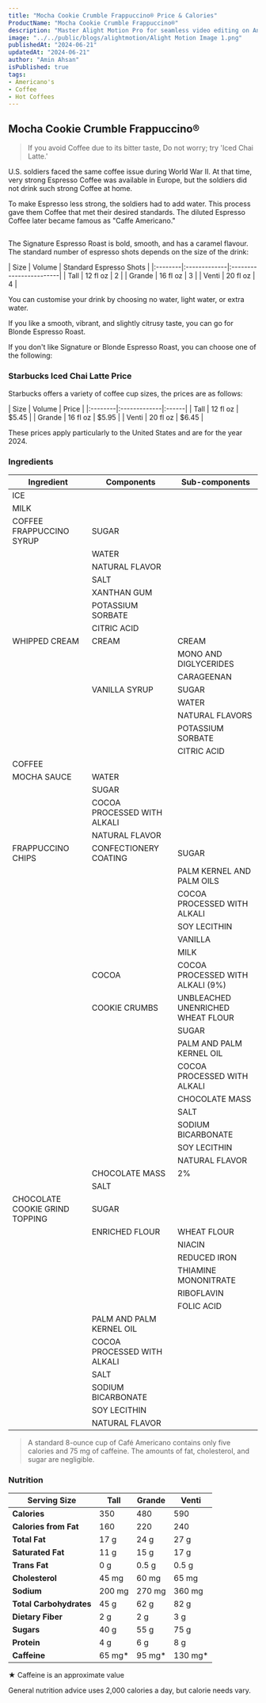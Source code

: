 ```yaml
---
title: "Mocha Cookie Crumble Frappuccino® Price & Calories"
ProductName: "Mocha Cookie Crumble Frappuccino®" 
description: "Master Alight Motion Pro for seamless video editing on Android, iOS, and Tablets with our ultimate guide, unlocking advanced features and elevating your skills in 2024!"
image: "../../public/blogs/alightmotion/Alight Motion Image 1.png"
publishedAt: "2024-06-21"
updatedAt: "2024-06-21"
author: "Amin Ahsan"
isPublished: true
tags:
- Americano's
- Coffee
- Hot Coffees   
---
```


 
## Mocha Cookie Crumble Frappuccino® 
  
> If you avoid Coffee due to its bitter taste, Do not worry; try 'Iced Chai Latte.'

U.S. soldiers faced the same coffee issue during World War II. At that time, very strong Espresso Coffee was available in Europe, but the soldiers did not drink such strong Coffee at home. 

To make Espresso less strong, the soldiers had to add water. This process gave them Coffee that met their desired standards. The diluted Espresso Coffee later became famous as "Caffe Americano."

##

The Signature Espresso Roast is bold, smooth, and has a caramel flavour. The standard number of espresso shots depends on the size of the drink:

<div style={{width:"300px"}}>
| Size    |  Volume      | Standard Espresso Shots |
|:--------|:-------------|:------------------------|
| Tall    | 12 fl oz     | 2                       |
| Grande  | 16 fl oz     | 3                       |
| Venti   | 20 fl oz     | 4                       |
</div>

You can customise your drink by choosing no water, light water, or extra water.

If you like a smooth, vibrant, and slightly citrusy taste, you can go for Blonde Espresso Roast.

If you don't like Signature or Blonde Espresso Roast, you can choose one of the following:

### Starbucks Iced Chai Latte Price

Starbucks offers a variety of coffee cup sizes, the prices are as follows:

<div style={{width:"300px"}}>
| Size    |   Volume     | Price |
|:--------|:-------------|:------|
| Tall    | 12 fl oz     | $5.45 |
| Grande  | 16 fl oz     | $5.95 |
| Venti   | 20 fl oz     | $6.45 |
</div>

These prices apply particularly to the United States and are for the year 2024.

### Ingredients
| Ingredient              | Components                         | Sub-components  |
|-------------------------|------------------------------------|-----------------|
| ICE                     |                                    |                 |
| MILK                    |                                    |                 |
| COFFEE FRAPPUCCINO SYRUP| SUGAR                              |                 |
|                         | WATER                              |                 |
|                         | NATURAL FLAVOR                     |                 |
|                         | SALT                               |                 |
|                         | XANTHAN GUM                        |                 |
|                         | POTASSIUM SORBATE                  |                 |
|                         | CITRIC ACID                        |                 |
| WHIPPED CREAM           | CREAM                              | CREAM           |
|                         |                                    | MONO AND DIGLYCERIDES |
|                         |                                    | CARAGEENAN      |
|                         | VANILLA SYRUP                      | SUGAR           |
|                         |                                    | WATER           |
|                         |                                    | NATURAL FLAVORS |
|                         |                                    | POTASSIUM SORBATE |
|                         |                                    | CITRIC ACID     |
| COFFEE                  |                                    |                 |
| MOCHA SAUCE             | WATER                              |                 |
|                         | SUGAR                              |                 |
|                         | COCOA PROCESSED WITH ALKALI        |                 |
|                         | NATURAL FLAVOR                     |                 |
| FRAPPUCCINO CHIPS       | CONFECTIONERY COATING              | SUGAR           |
|                         |                                    | PALM KERNEL AND PALM OILS |
|                         |                                    | COCOA PROCESSED WITH ALKALI |
|                         |                                    | SOY LECITHIN    |
|                         |                                    | VANILLA         |
|                         |                                    | MILK            |
|                         | COCOA                              | COCOA PROCESSED WITH ALKALI (9%) |
|                         | COOKIE CRUMBS                      | UNBLEACHED UNENRICHED WHEAT FLOUR |
|                         |                                    | SUGAR           |
|                         |                                    | PALM AND PALM KERNEL OIL |
|                         |                                    | COCOA PROCESSED WITH ALKALI |
|                         |                                    | CHOCOLATE MASS  |
|                         |                                    | SALT            |
|                         |                                    | SODIUM BICARBONATE |
|                         |                                    | SOY LECITHIN    |
|                         |                                    | NATURAL FLAVOR  |
|                         | CHOCOLATE MASS                     | 2%              |
|                         | SALT                               |                 |
| CHOCOLATE COOKIE GRIND TOPPING | SUGAR                       |                 |
|                         | ENRICHED FLOUR                     | WHEAT FLOUR     |
|                         |                                    | NIACIN          |
|                         |                                    | REDUCED IRON    |
|                         |                                    | THIAMINE MONONITRATE |
|                         |                                    | RIBOFLAVIN      |
|                         |                                    | FOLIC ACID      |
|                         | PALM AND PALM KERNEL OIL           |                 |
|                         | COCOA PROCESSED WITH ALKALI        |                 |
|                         | SALT                               |                 |
|                         | SODIUM BICARBONATE                 |                 |
|                         | SOY LECITHIN                       |                 |
|                         | NATURAL FLAVOR                     |                 |

> A standard 8-ounce cup of Café Americano contains only five calories and 75 mg of caffeine. The amounts of fat, cholesterol, and sugar are negligible.

### Nutrition

| Serving Size         | Tall        | Grande      | Venti       |
|----------------------|-------------|-------------|-------------|
| **Calories**         | 350         | 480         | 590         |
| **Calories from Fat**| 160         | 220         | 240         |
| **Total Fat**        | 17 g        | 24 g        | 27 g        |
| **Saturated Fat**    | 11 g        | 15 g        | 17 g        |
| **Trans Fat**        | 0 g         | 0.5 g       | 0.5 g       |
| **Cholesterol**      | 45 mg       | 60 mg       | 65 mg       |
| **Sodium**           | 200 mg      | 270 mg      | 360 mg      |
| **Total Carbohydrates** | 45 g    | 62 g        | 82 g        |
| **Dietary Fiber**    | 2 g         | 2 g         | 3 g         |
| **Sugars**           | 40 g        | 55 g        | 75 g        |
| **Protein**          | 4 g         | 6 g         | 8 g         |
| **Caffeine**         | 65 mg*      | 95 mg*      | 130 mg*     |


★ Caffeine is an approximate value

General nutrition advice uses 2,000 calories a day, but calorie needs vary. 